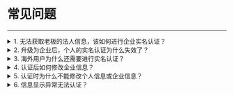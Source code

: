 # 常见问题

---

<details class="zg-primary">
    <summary>1. 无法获取老板的法人信息，该如何进行企业实名认证？</summary>

可以选择通过“企业对公打款”的验证方式，在该验证方式下，平台方将会给对应的企业公户打一笔款项，只需正确填写款项金额，即可通过企业实名认证。

</details>

<details class="zg-primary">
    <summary>2. 升级为企业后，个人的实名认证为什么失效了？</summary>

个人实名认证并未失效，但是当升级为企业时，需要重新对企业进行实名认证。

</details>

<details class="zg-primary">
    <summary>3. 海外用户为什么还需要进行实名认证？</summary>

只要注册的方式被 ZEGO 判断为国内用户，就需要进行实名认证流程。可以提供海外证明材料给 ZEGO 的销售人员，将会移除此认证限制。
- 个人开发者海外证明资料：个人证件资质。（国外证件 ID）
- 企业开发者海外证明资料：企业注册证或者商业许可证。（扫描件或者复印件）

</details>

<details class="zg-primary">
    <summary>4. 认证后如何修改企业信息？</summary>

可选择“移除企业关联”后重新绑定新的企业信息。

</details>

<details class="zg-primary">
    <summary>5. 认证时为什么不能修改个人信息或企业信息？</summary>

为保证认证信息与平台信息一致，需要在 ZEGO 控制台正确填写个人、企业信息，不允许在认证途中修改。

</details>

<details class="zg-primary">
    <summary>6. 信息显示异常无法认证？</summary>

请按照如下流程自查：   

1. 清理缓存，或采用浏览器无痕模式登录。  
2. 更换浏览器，使用谷歌浏览器或火狐浏览器。  
3. 更换电脑重试。
4. 若仍然无法开启认证流程，请联系 ZEGO 销售处理。

</details>
